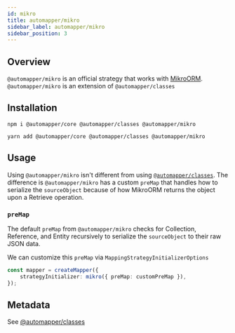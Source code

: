 ```yaml
---
id: mikro
title: automapper/mikro
sidebar_label: automapper/mikro
sidebar_position: 3
---
```


## Overview

`@automapper/mikro` is an official strategy that works with [MikroORM](https://mikro-orm.io/). `@automapper/mikro` is an extension of `@automapper/classes`

## Installation

```shell
npm i @automapper/core @automapper/classes @automapper/mikro
```

```shell
yarn add @automapper/core @automapper/classes @automapper/mikro
```

## Usage

Using `@automapper/mikro` isn't different from using [`@automapper/classes`](./classes#usage). The difference is `@automapper/mikro` has a custom `preMap` that handles how to serialize the `sourceObject` because of how MikroORM returns the object upon a Retrieve operation.

### `preMap`

The default `preMap` from `@automapper/mikro` checks for Collection, Reference, and Entity recursively to serialize the `sourceObject` to their raw JSON data.

We can customize this `preMap` via `MappingStrategyInitializerOptions`

```ts
const mapper = createMapper({
    strategyInitializer: mikro({ preMap: customPreMap }),
});
```

## Metadata

See [@automapper/classes](./classes#metadata)

